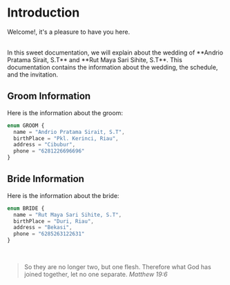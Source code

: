 # Introduction

Welcome!, it's a pleasure to have you here.

<br />
In this sweet documentation, we will explain about the wedding of **Andrio Pratama Sirait, S.T** and **Rut Maya Sari Sihite,
S.T**. This documentation contains the information about the wedding, the schedule, and the invitation.

## Groom Information

Here is the information about the groom:

```ts
enum GROOM {
  name = "Andrio Pratama Sirait, S.T",
  birthPlace = "Pkl. Kerinci, Riau",
  address = "Cibubur",
  phone = "6281226696696"
}
```

## Bride Information

Here is the information about the bride:

```ts
enum BRIDE {
  name = "Rut Maya Sari Sihite, S.T",
  birthPlace = "Duri, Riau",
  address = "Bekasi",
  phone = "6285263122631"
}
```

<br />

> So they are no longer two, but one flesh. Therefore what God has joined together, let no one separate. _Matthew 19:6_
